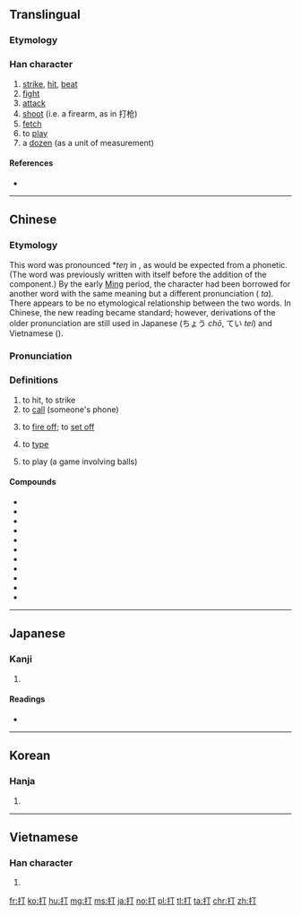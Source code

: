 ==Translingual==
{{stroke order|type=bw|strokes=5}}

===Etymology===
{{Han compound|手|丁|c1=s|c2=p|alt1=扌|t1=hand|ls=psc}}

===Han character===
{{Han char|rn=64|rad=手|as=02|sn=5|four=51020|canj=QMN|ids=⿰扌丁}}

# [[strike]], [[hit]], [[beat]]
# [[fight]]
# [[attack]]
# [[shoot]] (i.e. a firearm, as in 打枪)
# [[fetch]]
# to [[play]]
# a [[dozen]] (as a unit of measurement)

====References====
* {{Han ref|kx=0417.120|dkj=11781|dj=0763.130|hdz=31825.050|uh=6253}}

----

==Chinese==
{{zh-forms}}

===Etymology===
This word was pronounced *''teŋ'' in {{etyl|och|-}}, as would be expected from a {{m|zh|丁}} phonetic. (The word was previously written with {{m|zh|丁}} itself before the addition of the {{m|zh|扌}} component.) By the early [[Ming dynasty|Ming]] period, the character had been borrowed for another word with the same meaning but a different pronunciation ({{etyl|ltc|-}} ''ta''). There appears to be no etymological relationship between the two words. In Chinese, the new reading became standard; however, derivations of the older pronunciation are still used in Japanese (ちょう ''chō'', てい ''tei'') and Vietnamese ({{m|vi|đánh}}).

===Pronunciation===
{{zh-pron
|m=dǎ
|c=daa2,daa1,ding2
|h=pfs=tá
|md=
|mn=táⁿ
|w=
|mc=y
|oc=y
|cat=v
}}

===Definitions===
{{zh-hanzi}}

# to hit, to strike
# to [[call]] (someone's phone)
#: {{zh-usex|打 手機|to '''call''' someone's cellphone}}
#: {{zh-usex|打.電話|to '''call''' someone's telephone}}
# {{cx|involving|_|gunpowder|lang=zh}} to [[fire off]]; to [[set off]]
#: {{zh-usex|打 槍|to '''fire''' a gun}}
#: {{zh-usex|打{daa2} 炮{paau3}仗{zoeng2}|to '''set off''' a firecracker|C}}
# {{cx|computer|lang=zh}} to [[type]]
#: {{zh-usex|“啲\o{d}的{i1}” 字 點 打{daa2}？|How do you '''type''' "o的"?|C}}
# to play (a game involving balls)
#: {{zh-usex|打 壁球|to '''play''' squash}}
#: {{zh-usex|打波|to '''play''' a ball game|C}}
#: {{zh-usex|打 一 場 輸 一 場|play a '''round''' and lose a '''round'''|C}}

====Compounds====
* {{zh-l|半打}}
* {{zh-l|吹打|wind and percussion music}}
* {{zh-l|打擊}}
* {{zh-l|打氣|dǎ qì|to inflate; to pump up}}
* {{zh-l|打電話|dǎ diànhuà|to make a phone call}}
* {{zh-l|打針|dǎ zhēn|to inject}}
* {{zh-l|拳打|quándǎ|to punch}}
* {{zh-l|打劫|dǎjié|to rob}}
* {{zh-l|打字|to type}}
* {{zh-l|打工}}
* {{zh-l|打功夫}}

----

==Japanese==

===Kanji===
{{ja-kanji|grade=3|rs=手02}}

# {{defn|lang=ja|sort=手02}}

====Readings====
* {{ja-readings|on=[[だ]] (da), [[ちょう]] (chou), [[てい]] (tei)|kun=[[うつ]] (utsu), [[うち]] (uchi), [[ぶつ]] (butsu), [[ダース]] (dāsu, [[dozen]])}}

----

==Korean==

===Hanja===
{{ko-hanja|hangeul=[[타]], [[정]]|eumhun=|rv=ta, jeong|mr=t'a, chŏng|y=tha, ceng}}

# {{defn|lang=ko|sort=手02}}

----

==Vietnamese==

===Han character===
{{vi-hantu|[[đả]], [[đánh]], [[dừng]], [[đử]]|rs=手02}}

# {{defn|lang=vi|sort=手02}}

[[fr:打]]
[[ko:打]]
[[hu:打]]
[[mg:打]]
[[ms:打]]
[[ja:打]]
[[no:打]]
[[pl:打]]
[[tl:打]]
[[ta:打]]
[[chr:打]]
[[zh:打]]